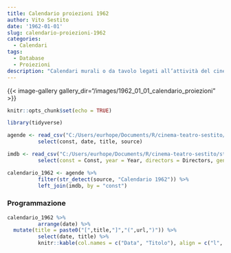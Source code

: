 ```yaml
---
title: Calendario proiezioni 1962
author: Vito Sestito
date: '1962-01-01'
slug: calendario-proiezioni-1962
categories:
  - Calendari
tags:
  - Database
  - Proiezioni
description: "Calendari murali o da tavolo legati all’attività del cinema. Indicano la data di proiezione e il titolo dei film, insieme agli incassi registrati."
---
```

{{< image-gallery gallery_dir="/images/1962_01_01_calendario_proiezioni" >}}
```r
knitr::opts_chunk$set(echo = TRUE)

library(tidyverse)

agende <- read_csv("C:/Users/eurhope/Documents/R/cinema-teatro-sestito/static/data/programmazione_agende.csv") %>%
          select(const, date, title, source)

imdb <- read_csv("C:/Users/eurhope/Documents/R/cinema-teatro-sestito/static/data/programmazione_imdb.csv") %>%
          select(const = Const, year = Year, directors = Directors, genres = Genres, imdb_rating = `IMDb Rating`, runtime = `Runtime (mins)`, url = URL)

calendario_1962 <- agende %>%
          filter(str_detect(source, "Calendario 1962")) %>%
          left_join(imdb, by = "const")
```
### Programmazione
```r
calendario_1962 %>%
          arrange(date) %>%
  mutate(title = paste0("[",title,"]","(",url,")")) %>%
          select(date, title) %>%
          knitr::kable(col.names = c("Data", "Titolo"), align = c("l", "l", "l"))
```